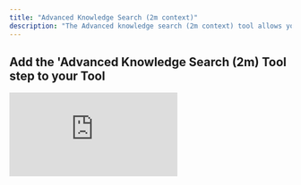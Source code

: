 ```yaml
---
title: "Advanced Knowledge Search (2m context)"
description: "The Advanced knowledge search (2m context) tool allows you to search your knowledge table by using a prompt"
---
```


## Add the 'Advanced Knowledge Search (2m) Tool step to your Tool

<div style={{ width:"100%",position:"relative",paddingTop:"75%" }}>
<iframe src="https://app.supademo.com/embed/cmcwogmal1l5n9emp09x9eqv7" frameBorder="0" title="Add the Insert Knowledge Tool step to your Tool" allow="clipboard-write" webkitallowfullscreen="true" mozallowfullscreen="true" allowfullscreen style={{ position:"absolute",top:0,left:0,width:"100%",height:"100%",border:"3px solid #5E43CE",borderRadius:"10px",objectFit:"cover" }} />

</div>


You can add the ‘Advanced Knowledge Search (2m context)’ Tool step to your Tool by:

1. Creating a new Tool, then searching for the Advanced Knowledge Search (2m context) Tool step.
2. Click ‘Expand’ to see the full Tool step.
3. Enter your search query in the **Query** field. 
4. Select the knowledge source you would like to use.
5. Select your Gemini model *(currently there are only 2 models available)*


## Advanced settings:

### System prompt
The system prompt is the very first message in a conversation that instructs the model on its role or the personality of the AI. Examples can be expert researcher, analyst or tutor.

### Temperature
The temperature setting controls how “creative” or “random” the model’s responses will be. Lower temperatures make the model more focused and deterministic, while higher temperatures make it more creative and unpredictable.

### Enable Grounding
Grounding integrates Google Search results to inform and support the model’s responses.

### Page size
Page size controls the number of documents that will be retrieved from the knowledge set.

